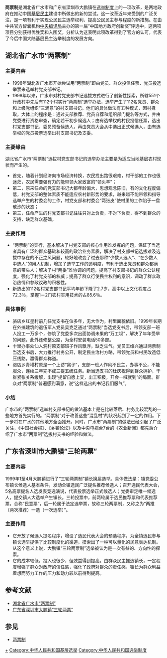 {{Refimprove|time=2021-01-29T03:09:30+00:00}}
'''两票制'''是湖北省广水市和广东省深圳市大鹏镇在[[选举制度|选举制度]]上的一项改革，是两地政府在推动中国[[基层民主|基层民主]]建设中所做出的新的尝试。这一改革近年来受到{{Who|中国国内各大媒体|time=2021-01-29}}的广泛关注，{{Who|被认为|time=2021-01-29}}是一项有利于实现公民民主选举权利、提高公民民主参与程度的新措施。在由中共官方智囊机构[[中央编译局|中央编译局]]主办的第一届“中国地方政府创新奖”评选中，这两项项目分别获得优胜奖和入围奖，分析认为这表明此项改革得到了官方的认可，代表了今后中国大陆基层民主选举制度的发展方向。

==湖北省广水市“两票制”==
===主要内容===
*1998年湖北省广水市开始尝试用“两票制”即由党员、群众投信任票、党员投选举票来选举村党支部书记。
*1998年以来，广水市对村党支部书记选拔方式进行了创新性探索，所辖551个行政村中先后有112个村实行“两票制”选举办法，选举产生了112名党员、群众和上级党组织“三满意”的村支部书记。他们的具体做法有五种模式，因村择取，大体上的程序是：通过支部推荐、党员自荐和组织部门提名等方式，并由党委进行资格审查，确定若干初步候选人；由有选举权的村民投信任票，选出村党支部书记、委员预备候选人，再由党员大会从中选出正式候选人，由有选举权的党员投票选举出村支部书记及支委。

===主要缘由===
湖北省广水市“两票制”选拔村党支部书记的选举办法主要是为适应当地基层农村现状而产生的。
*首先，随着计划经济向市场经济转换，农民找出路很艰难，村干部的工作也很迷茫，农民需要强有力的能带领大家致富的“领头羊”；
*第二，原来任命的党支部书记大都年龄偏大，思想观念陈旧，有的文化程度偏低，村党支部的整体素质不能适应农村新形势的要求，越来越不能带领和指导选举产生的村委会的工作，村党支部和村委会“两张皮”使村里的工作陷于一盘散沙的状态；
*第三，任命产生的村党支部书记往往只对上负责，不对下负责，得不到群众的支持，缺乏群众基础。

===主要作用===
*“两票制”的实行，基本解决了村党支部的核心作用难发挥的问题，保证了当选者具有广泛的群众基础和较高的政治业务素质，解决了村支部书记选拔难及选拔中存在的不正之风问题，较好地改变了过去那种“少数人选人”、“在少数人中选人”的用人机制，增加了选举工作的透明度，有利于选出党员和群众都满意的带头人；解决了村“两委”难协调的问题，提高了村支部书记的群众公认程度，强化了村党支部的权威；提高了群众行使民主权利的意识，调动了群众政治热情和参政议政的积极性。
*新选出的112名村党支部书记平均年龄下降了2.7岁，高中以上文化程度占72.3％，掌握1－2门农村实用技术的占85.6％。

===具体事例===
*骆店乡红星村前几任党支书在位多年，无大作为，村里面貌依旧。1999年长期在外搞建筑的退伍军人党员吴克芝通过“两票制”当选党支书后，带领支部一班人投工一万多个，修筑了党委多次出面协调未果的“万工坝”，解决了年年受旱的问题，此外还修整公路，为全村安装电话50多部。
*十里办事处仙人洞村原支部班子作风飘浮，缺乏生气。党员王维兴通过两票制当选支书后，大力推行村务公开，制定民主治村方略，带领党员和村民改造低压线路，赢得群众称道。
*骆店乡青堆村原是一个上访“窝子”，支部一班人作风不民主，办事不公，不能服众，连续三年完不成三提五统任务。新当选支书的杜庆祝得到群众拥护，干群紧张关系缓解，出现“提留自愿上交，出工积极，开会一喊就到”的局面。群众对“两票制”普遍感到满意，说“这样选出的书记我们服气”。

===小结===
广水市的“两票制”选举村支部书记的做法基本上是在比较落后、村务比较混乱的一些地方首先实行的。“两票制”对于改善这些“混乱村”的状况起到了一定的作用。下一步将在广水的其他地方全面推开。同时，广水市“两票制”的做法已经引起了广泛关注，《中国社会报》、《乡镇论坛》以及中央电视台7台的《农业新闻》都先后介绍了广水市“两票制”选拔村支书的经验和做法。

==广东省深圳市大鹏镇“三轮两票”==
{{主頁面|1999年大鹏镇镇长选举}}
===主要内容===
1999年1至4月大鹏镇进行了“三轮两票制”镇长换届选举。具体做法是：镇党委公布镇长候选人基本条件，发动全镇选民广泛提名推荐候选人；召开选民代表大会，5名高票提名人选发表竞选演说，代表投票选举正式候选人；党委审定唯一候选人，提交镇人大选举产生镇长。三轮投票中，前两轮属于选民推荐票和代表推荐票，合称“民意票”，后一轮属于法定选举票，故称三轮两票制，又称之为“两推（两次推荐）一选（一次选举）”。

===主要作用===
*它开放了候选人提名程序，增设了选民代表大会的预选程序，为全镇选民参与镇长选举提供了比较制度化的渠道，摸索出了一种可以量化的民意表达机制。从这个意义上说，大鹏镇“三轮两票制”选举被认为是一次有益的、方向性的探索。
*它的成本较低，投入也很少，但效益得到提高。由群众民主推选镇长，一定程度增强了群众对政府的信任感，强化了政府对群众的责任感，镇长为群众利益着想而努力工作的压力和动力较以前得到提高。

== 参考文献 ==
{{Reflist}}
* [https://archive.is/20130503003627/http://www.chinainnovations.org/Item/23876.aspx 湖北省广水市“两票制”]
* [https://web.archive.org/web/20120429211207/http://www.chinainnovations.org/Item/24082.aspx 广东省深圳市大鹏镇“三轮两票”]

== 参见 ==
* [[两票制|两票制]]

[[Category:村党支部书记|+]]
[[Category:中华人民共和国基层选举|Category:中华人民共和国基层选举]]
[[Category:中华人民共和国选举制度|Category:中华人民共和国选举制度]]